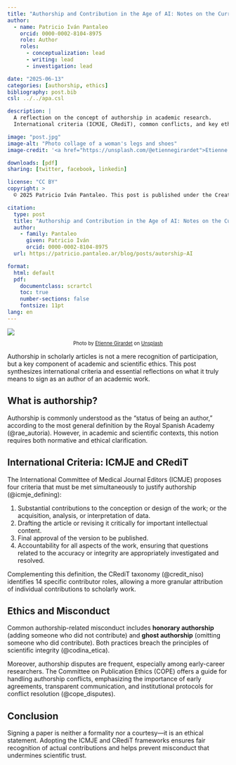```yaml
---
title: "Authorship and Contribution in the Age of AI: Notes on the Current Debate"
author:
  - name: Patricio Iván Pantaleo
    orcid: 0000-0002-8104-8975
    role: Author
    roles:
      - conceptualization: lead
      - writing: lead
      - investigation: lead

date: "2025-06-13"
categories: [authorship, ethics]
bibliography: post.bib
csl: ../../apa.csl

description: |
  A reflection on the concept of authorship in academic research. 
  International criteria (ICMJE, CRediT), common conflicts, and key ethical guidelines are analyzed to support fair recognition of scholarly contributions.

image: "post.jpg"
image-alt: "Photo collage of a woman's legs and shoes"
image-credit: '<a href="https://unsplash.com/@etiennegirardet">Etienne Girardet</a> on <a href="https://unsplash.com/">Unsplash</a>'

downloads: [pdf]
sharing: [twitter, facebook, linkedin]

license: "CC BY"
copyright: >
  © 2025 Patricio Iván Pantaleo. This post is published under the Creative Commons CC BY 4.0 license.

citation:
  type: post
  title: "Authorship and Contribution in the Age of AI: Notes on the Current Debate"
  author:
    - family: Pantaleo
      given: Patricio Iván
      orcid: 0000-0002-8104-8975
  url: https://patricio.pantaleo.ar/blog/posts/autorship-AI

format:
  html: default
  pdf:
    documentclass: scrartcl
    toc: true
    number-sections: false
    fontsize: 11pt
lang: en
---
```


:::{.figure}
![](post.jpg){fig-align="center"}
<p style="text-align: center; font-size: 0.8em;">
Photo by <a href="https://unsplash.com/@etiennegirardet">Etienne Girardet</a> on <a href="https://unsplash.com/">Unsplash</a>
</p>
:::

Authorship in scholarly articles is not a mere recognition of participation, but a key component of academic and scientific ethics. This post synthesizes international criteria and essential reflections on what it truly means to sign as an author of an academic work.

## What is authorship?

Authorship is commonly understood as the "status of being an author," according to the most general definition by the Royal Spanish Academy (@rae_autoria). However, in academic and scientific contexts, this notion requires both normative and ethical clarification.

## International Criteria: ICMJE and CRediT

The International Committee of Medical Journal Editors (ICMJE) proposes four criteria that must be met simultaneously to justify authorship (@icmje_defining):

1. Substantial contributions to the conception or design of the work; or the acquisition, analysis, or interpretation of data.
2. Drafting the article or revising it critically for important intellectual content.
3. Final approval of the version to be published.
4. Accountability for all aspects of the work, ensuring that questions related to the accuracy or integrity are appropriately investigated and resolved.

Complementing this definition, the CRediT taxonomy (@credit_niso) identifies 14 specific contributor roles, allowing a more granular attribution of individual contributions to scholarly work.

## Ethics and Misconduct

Common authorship-related misconduct includes **honorary authorship** (adding someone who did not contribute) and **ghost authorship** (omitting someone who did contribute). Both practices breach the principles of scientific integrity (@codina_etica).

Moreover, authorship disputes are frequent, especially among early-career researchers. The Committee on Publication Ethics (COPE) offers a guide for handling authorship conflicts, emphasizing the importance of early agreements, transparent communication, and institutional protocols for conflict resolution (@cope_disputes).

## Conclusion

Signing a paper is neither a formality nor a courtesy—it is an ethical statement. Adopting the ICMJE and CRediT frameworks ensures fair recognition of actual contributions and helps prevent misconduct that undermines scientific trust.
